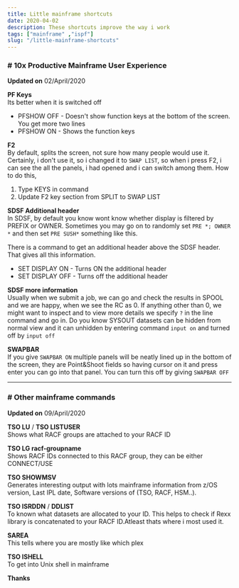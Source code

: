 ```yaml
---
title: Little mainframe shortcuts
date: 2020-04-02
description: These shortcuts improve the way i work
tags: ["mainframe" ,"ispf"]
slug: "/little-mainframe-shortcuts"
---
```


### # 10x Productive Mainframe User Experience 
**Updated on** 02/April/2020    

**PF Keys**    
Its better when it is switched off
* PFSHOW OFF - Doesn't show function keys at the bottom of the screen. You get more two lines
* PFSHOW ON  - Shows the function keys

**F2**    
By default, splits the screen, not sure how many people would use it. Certainly, i don't use it, so i changed it to `SWAP LIST`, so when i press F2, i can see the all the panels, i had opened and i can switch among them. How to do this,    

1. Type KEYS in command
2. Update F2 key section from SPLIT to SWAP LIST

**SDSF Additional header**    
In SDSF, by default you know wont know whether display is filtered by PREFIX or OWNER. Sometimes you may go on to randomly set `PRE *; OWNER *` and then set `PRE SUSH*` something like this. 

There is a command to get an additional header above the SDSF header. That gives all this information.    
* SET DISPLAY ON - Turns ON the additional header 
* SET DISPLAY OFF - Turns off the additional header 

**SDSF more information**    
Usually when we submit a job, we can go and check the results in SPOOL and we are happy, when we see the RC as 0. If anything other than 0, we might want to inspect and to view more details we specify `?` in the line command and go in. Do you know SYSOUT datasets can be hidden from normal view and it can unhidden by entering command `input on` and turned off by `input off`

**SWAPBAR**    
If you give `SWAPBAR ON` multiple panels will be neatly lined up in the bottom of the screen, they are Point&Shoot fields so having cursor on it and press enter you can go into that panel. You can turn this off by giving `SWAPBAR OFF` 
___
### # Other mainframe commands
**Updated on** 09/April/2020    

**TSO LU** / **TSO LISTUSER**    
Shows what RACF groups are attached to your RACF ID

**TSO LG racf-groupname**    
Shows RACF IDs connected to this RACF group, they can be either CONNECT/USE

**TSO SHOWMSV**    
Generates interesting output with lots mainframe information from z/OS version, Last IPL date, Software versions of (TSO, RACF, HSM..). 

**TSO ISRDDN** / **DDLIST**    
To known what datasets are allocated to your ID. This helps to check if Rexx library is concatenated to  your RACF ID.Atleast thats where i most used it. 

**SAREA**    
This tells where you are mostly like which plex 

**TSO ISHELL**    
To get into Unix shell in mainframe

**Thanks**